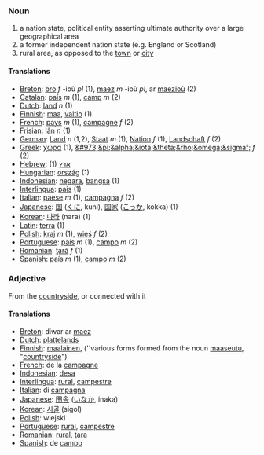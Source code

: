 ===Noun===

#a nation state, political entity asserting ultimate authority over a large geographical area
#a former independent nation state (e.g. England or Scotland)
#rural area, as opposed to the [[town]] or [[city]]

====Translations====

*[[Breton]]: [[bro]] ''f'' -ioù ''pl'' (1), [[maez]] ''m'' -ioù ''pl'', ar [[maezioù]] (2)
*[[Catalan]]: [[país]] ''m'' (1), [[camp]] ''m'' (2)
*[[Dutch]]: [[land]] ''n'' (1)
*[[Finnish]]: [[maa]], [[valtio]] (1)
*[[French]]: [[pays]] ''m'' (1), [[campagne]] ''f'' (2)
*[[Frisian]]: [[lân]] ''n'' (1)
*[[German]]: [[Land]] ''n'' (1,2), [[Staat]] ''m'' (1), [[Nation]] ''f'' (1), [[Landschaft]] ''f'' (2)
*[[Greek]]: [[χώρα]] (1), [[&#973;&pi;&alpha;&iota;&theta;&rho;&omega;&sigmaf;]] ''f'' (2)
*[[Hebrew]]: (1) [[ארץ]]
*[[Hungarian]]: [[ország]] (1)
*[[Indonesian]]: [[negara]], [[bangsa]] (1)
*[[Interlingua]]: [[pais]] (1)
*[[Italian]]: [[paese]] ''m'' (1), [[campagna]] ''f'' (2)
*[[Japanese]]: [[国]] ([[くに]], kuni), [[国家]] ([[こっか]], kokka) (1)
*[[Korean]]: [[나라]] (nara) (1)
*[[Latin]]: [[terra]] (1)
*[[Polish]]: [[kraj]] ''m'' (1), [[wieś]] ''f'' (2)
*[[Portuguese]]: [[país]] ''m'' (1), [[campo]] ''m'' (2)
*[[Romanian]]: [[ţară]] ''f'' (1)
*[[Spanish]]: [[país]] ''m'' (1), [[campo]] ''m'' (2)

===Adjective===

From the [[countryside]], or connected with it

====Translations====

*[[Breton]]: diwar ar [[maez]]
*[[Dutch]]: [[plattelands]]
*[[Finnish]]: [[maalainen]], (''various forms formed from the noun [[maaseutu]], "[[countryside]]")
*[[French]]: de la [[campagne]]
*[[Indonesian]]: [[desa]]
*[[Interlingua]]: [[rural]], [[campestre]]
*[[Italian]]: di [[campagna]]
*[[Japanese]]: [[田舎]] ([[いなか]], inaka)
*[[Korean]]: [[시골]] (sigol)
*[[Polish]]: wiejski
*[[Portuguese]]: [[rural]], [[campestre]]
*[[Romanian]]: [[rural]], [[ţara]]
*[[Spanish]]: de [[campo]]